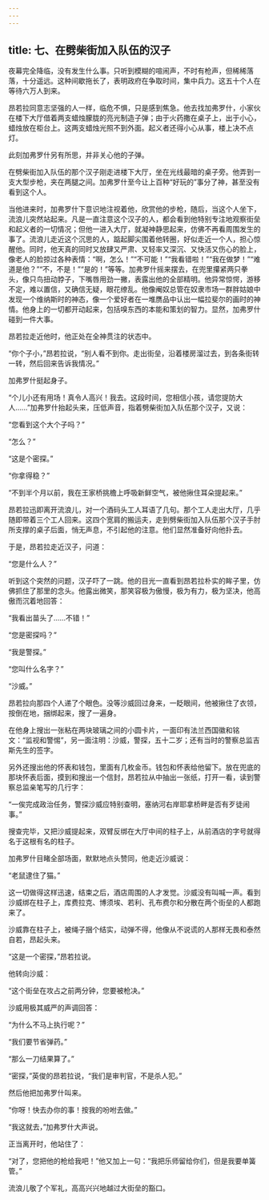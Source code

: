 ```yaml
---
---
---
```

title: 七、在劈柴街加入队伍的汉子
---




夜幕完全降临，没有发生什么事。只听到模糊的喧闹声，不时有枪声，但稀稀落落，十分遥远。这种间歇拖长了，表明政府在争取时间，集中兵力。这五十个人在等待六万人到来。

昂若拉同意志坚强的人一样，临危不惧，只是感到焦急。他去找加弗罗什，小家伙在楼下大厅借着两支蜡烛朦胧的亮光制造子弹；由于火药撒在桌子上，出于小心，蜡烛放在柜台上。这两支蜡烛光照不到外面。起义者还得小心从事，楼上决不点灯。

此刻加弗罗什另有所思，并非关心他的子弹。

在劈柴街加入队伍的那个汉子刚走进楼下大厅，坐在光线最暗的桌子旁。他弄到一支大型步枪，夹在两腿之间。加弗罗什至今让上百种“好玩的”事分了神，甚至没有看到这个人。

当他进来时，加弗罗什下意识地注视着他，欣赏他的步枪，随后，当这个人坐下，流浪儿突然站起来。凡是一直注意这个汉子的人，都会看到他特别专注地观察街垒和起义者的一切情况；但他一进入大厅，就凝神静思起来，仿佛不再看周围发生的事了。流浪儿走近这个沉思的人，踮起脚尖围着他转圈，好似走近一个人，担心惊醒他。同时，他天真的同时又放肆又严肃、又轻率又深沉、又快活又伤心的脸上，像老人的脸掠过各种表情：“啊，怎么！”“不可能！”“我看错啦！”“我在做梦！”“难道是他？”“不，不是！”“是的！”等等。加弗罗什摇来摆去，在兜里攥紧两只拳头，像只鸟扭动脖子，下嘴唇用劲一撇，表露出他的全部精明。他异常惊愕，游移不定，难以置信，又确信无疑，眼花缭乱。他像阉奴总管在奴隶市场一群胖姑娘中发现一个维纳斯时的神态，像一个爱好者在一堆赝品中认出一幅拉斐尔的画时的神情。他身上的一切都开动起来，包括嗅东西的本能和策划的智力。显然，加弗罗什碰到一件大事。

昂若拉走近他时，他正处在全神贯注的状态中。

“你个子小，”昂若拉说，“别人看不到你。走出街垒，沿着楼房溜过去，到各条街转一转，然后回来告诉我情况。”

加弗罗什挺起身子。

“个儿小还有用场！真令人高兴！我去。这段时间，您相信小孩，请您提防大人……”加弗罗什抬起头来，压低声音，指着劈柴街加入队伍那个汉子，又说：

“您看到这个大个子吗？”

“怎么？”

“这是个密探。”

“你拿得稳？”

“不到半个月以前，我在王家桥挑檐上呼吸新鲜空气，被他揪住耳朵提起来。”

昂若拉迅即离开流浪儿，对一个酒码头工人耳语了几句。那个工人走出大厅，几乎随即带着三个工人回来。这四个宽肩的搬运夫，走到劈柴街加入队伍那个汉子手肘所支撑的桌子后面，悄无声息，不引起他的注意。他们显然准备好向他扑去。

于是，昂若拉走近汉子，问道：

“您是什么人？”

听到这个突然的问题，汉子吓了一跳。他的目光一直看到昂若拉朴实的眸子里，仿佛抓住了那里的念头。他露出微笑，那笑容极为傲慢，极为有力，极为坚决，他高傲而沉着地回答：

“我看出苗头了……不错！”

“您是密探吗？”

“我是警探。”

“您叫什么名字？”

“沙威。”

昂若拉向那四个人递了个眼色。没等沙威回过身来，一眨眼间，他被揪住了衣领，按倒在地，捆绑起来，搜了一遍身。

在他身上搜出一张粘在两块玻璃之间的小圆卡片，一面印有法兰西国徽和铭文：“监视和警惕”，另一面注明：沙威，警探，五十二岁；还有当时的警察总监吉斯先生的签字。

另外还搜出他的怀表和钱包，里面有几枚金币。钱包和怀表给他留下。放在兜底的那块怀表后面，摸到和搜出一个信封，昂若拉从中抽出一张纸，打开一看，读到警察总监亲笔写的几行字：

“一俟完成政治任务，警探沙威应特别查明，塞纳河右岸耶拿桥畔是否有歹徒闹事。”

搜查完毕，又把沙威提起来，双臂反绑在大厅中间的柱子上，从前酒店的字号就得名于这根有名的柱子。

加弗罗什目睹全部场面，默默地点头赞同，他走近沙威说：

“老鼠逮住了猫。”

这一切做得这样迅速，结束之后，酒店周围的人才发觉。沙威没有叫喊一声。看到沙威绑在柱子上，库费拉克、博须埃、若利、孔布费尔和分散在两个街垒的人都跑来了。

沙威靠在柱子上，被绳子捆个结实，动弹不得，他像从不说谎的人那样无畏和泰然自若，昂起头来。

“这是一个密探，”昂若拉说。

他转向沙威：

“这个街垒在攻占之前两分钟，您要被枪决。”

沙威用极其威严的声调回答：

“为什么不马上执行呢？”

“我们要节省弹药。”

“那么一刀结果算了。”

“密探，”英俊的昂若拉说，“我们是审判官，不是杀人犯。”

然后他把加弗罗什叫来。

“你呀！快去办你的事！按我的吩咐去做。”

“我这就去，”加弗罗什大声说。

正当离开时，他站住了：

“对了，您把他的枪给我吧！”他又加上一句：“我把乐师留给你们，但是我要单簧管。”

流浪儿敬了个军礼，高高兴兴地越过大街垒的豁口。